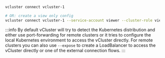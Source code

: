 ```bash
vcluster connect vcluster-1

# OR: create a view only config
vcluster connect vcluster-1 --service-account viewer --cluster-role view
```

:::info
By default vCluster will try to detect the Kubernetes distribution and either use port-forwarding for remote clusters or it tries to configure the local Kubernetes environment to access the vCluster directly. For remote clusters you can also use `--expose` to create a LoadBalancer to access the vCluster directly or one of the external connection flows.
:::